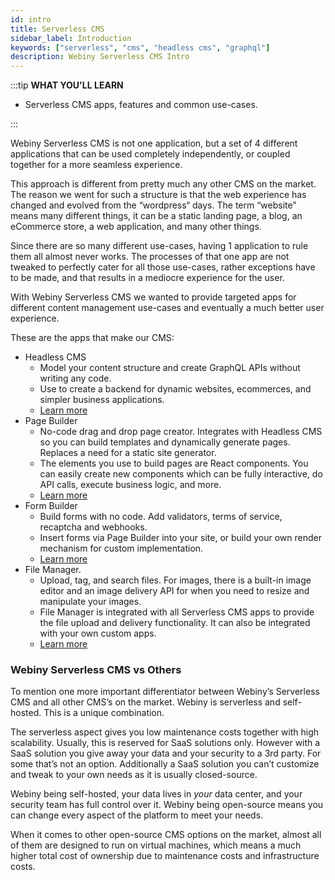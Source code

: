```yaml
---
id: intro
title: Serverless CMS
sidebar_label: Introduction
keywords: ["serverless", "cms", "headless cms", "graphql"]
description: Webiny Serverless CMS Intro
---
```


:::tip **WHAT YOU'LL LEARN**

 - Serverless CMS apps, features and common use-cases.

:::

Webiny Serverless CMS is not one application, but a set of 4 different applications that can be used completely independently, or coupled together for a more seamless experience. 

This approach is different from pretty much any other CMS on the market. The reason we went for such a structure is that the web experience has changed and evolved from the “wordpress“ days. The term “website” means many different things, it can be a static landing page, a blog, an eCommerce store, a web application, and many other things.

Since there are so many different use-cases, having 1 application to rule them all almost never works. The processes of that one app are not tweaked to perfectly cater for all those use-cases, rather exceptions have to be made, and that results in a mediocre experience for the user.

With Webiny Serverless CMS we wanted to provide targeted apps for different content management use-cases and eventually a much better user experience.

These are the apps that make our CMS: 

- Headless CMS
    - Model your content structure and create GraphQL APIs without writing any code.
    - Use to create a backend for dynamic websites, ecommerces, and simpler business applications.
    - [Learn more](/docs/webiny-overview/serverless-cms/apps/headless-cms)
- Page Builder
    - No-code drag and drop page creator. Integrates with Headless CMS so you can build templates and dynamically generate pages. Replaces a need for a static site generator.
    - The elements you use to build pages are React components. You can easily create new components which can be fully interactive, do API calls, execute business logic, and more.
    - [Learn more](/docs/webiny-overview/serverless-cms/apps/page-builder)
- Form Builder
    - Build forms with no code. Add validators, terms of service, recaptcha and webhooks.
    - Insert forms via Page Builder into your site, or build your own render mechanism for custom implementation.
    - [Learn more](/docs/webiny-overview/serverless-cms/apps/form-builder)
- File Manager.
    - Upload, tag, and search files. For images, there is a built-in image editor and an image delivery API for when you need to resize and manipulate your images.
    - File Manager is integrated with all Serverless CMS apps to provide the file upload and delivery functionality. It can also be integrated with your own custom apps.
    - [Learn more](/docs/webiny-overview/serverless-cms/apps/file-manager)

### Webiny Serverless CMS vs Others

To mention one more important differentiator between Webiny’s Serverless CMS and all other CMS’s on the market. Webiny is serverless and self-hosted. This is a unique combination. 

The serverless aspect gives you low maintenance costs together with high scalability. Usually, this is reserved for SaaS solutions only. However with a SaaS solution you give away your data and your security to a 3rd party. For some that’s not an option. Additionally a SaaS solution you can’t customize and tweak to your own needs as it is usually closed-source.

Webiny being self-hosted, your data lives in *your* data center, and your security team has full control over it. Webiny being open-source means you can change every aspect of the platform to meet your needs. 

When it comes to other open-source CMS options on the market, almost all of them are designed to run on virtual machines, which means a much higher total cost of ownership due to maintenance costs and infrastructure costs.

